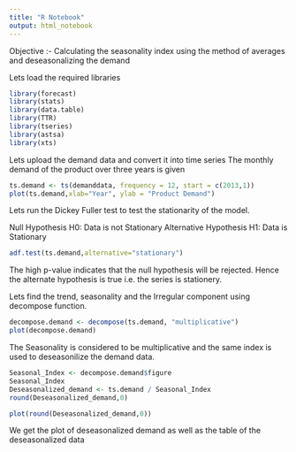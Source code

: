 ---
title: "R Notebook"
output: html_notebook
---

Objective :- Calculating the seasonality index using the method of averages and deseasonalizing the demand


Lets load the required libraries
```{r}
library(forecast)
library(stats)
library(data.table)
library(TTR)
library(tseries)
library(astsa)
library(xts)
```

Lets upload the demand data and convert it into time series
The monthly demand of the product over three years is given

```{r}
ts.demand <- ts(demanddata, frequency = 12, start = c(2013,1))
plot(ts.demand,xlab="Year", ylab = "Product Demand")
```


Lets run the Dickey Fuller test to test the stationarity of the model.

Null Hypothesis        H0: Data is not Stationary
Alternative Hypothesis H1: Data is Stationary
```{r}
adf.test(ts.demand,alternative="stationary")
```

The high p-value indicates that the null hypothesis will be rejected. Hence the alternate hypothesis is true i.e. the series is 
stationery.

Lets find the trend, seasonality and the Irregular component using decompose function.

```{r}
decompose.demand <- decompose(ts.demand, "multiplicative")
plot(decompose.demand)
```

The Seasonality is considered to be multiplicative and the same index is used to deseasonilize the demand data.

```{r}
Seasonal_Index <- decompose.demand$figure
Seasonal_Index
Deseasonalized_demand <- ts.demand / Seasonal_Index
round(Deseasonalized_demand,0)

```

```{r}
plot(round(Deseasonalized_demand,0))
```

We get the plot of deseasonalized demand as well as the table of the deseasonalized data



